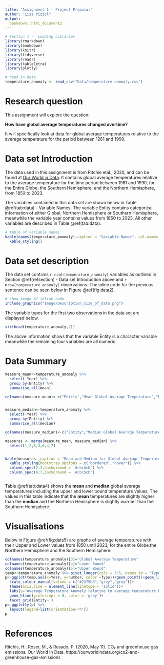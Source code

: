 ```yaml
---
title: "Assignment 1 - Project Proposal"
author: "Lisa Pizzol"
output:
  bookdown::html_document2
---
```


```r
# Section 1 -  Loading Libraries
library(rmarkdown)
library(bookdown)
library(knitr)
library(tidyverse)
library(readr)
library(kableExtra)
library(plotly)

# read in data 
temperature_anomaly <- read_csv("Data/temperature-anomaly.csv")

```


# Research question 
This assignment will explore the question: 

<div align = 'center'>
**How have global average temperatures changed overtime?** </div>

It will specifically look at data for global average temperatures relative to the average temperature for the period between 1961 and 1990. 

# Data set Introduction {#refsection}
The data used in this assignment is from Ritchie etal., 2020, and can be found at [Our World in Data](https://ourworldindata.org/co2-and-greenhouse-gas-emissions). It contains global average temperatures relative to the average temperature for the time period between 1961 and 1990, for the Entire Globe; the Southern Hemisphere; and the Northern Hemisphere, from 1850 to 2023. 

The variables contained in this data set are shown below in Table \@ref(tab:data) - Variable Names. The variable Entity contains categorical information of either Global, Northern Hemisphere or Southern Hemisphere, meanwhile the variable year contains values from 1850 to 2023. All other variables are described in Table \@ref(tab:data). 
```r
# table of variable names
kable(names(temperature_anomaly),caption = "Variable Names", col.names = 'Names') %>%
  kable_styling()
```

# Data set description
The data set contains `r ncol(temperature_anomaly)` variables as outlined in Section \@ref(refsection) - Data set Introduction above and `r nrow(temperature_anomaly)` observations.
The inline code for the previous sentence can be seen below in Figure \@ref(fig:data2).

```r
# show image of inline code
include_graphics("Image/Description_size_of_data.png")
```

The variable types for the first two observations in the data set are displayed below.

```r
str(head(temperature_anomaly,2))

```

The above information shows that the variable Entity is a character variable meanwhile the remaining four variables are all numeric. 

# Data Summary

```r
measure_mean<-temperature_anomaly %>%
  select(-Year) %>%
  group_by(Entity) %>%
  summarise_all(mean)

colnames(measure_mean)<-c("Entity","Mean Global Average Temperature","Mean Upper Bound Average Temperature", "Mean Lower Bound Average Temperature")


measure_median<-temperature_anomaly %>%
  select(-Year) %>%
  group_by(Entity) %>%
  summarise_all(median)

colnames(measure_median)<-c("Entity","Median Global Average Temperature","Median Upper Bound Average Temperature", "Median Lower Bound Average Temperature")

measures <- merge(measure_mean, measure_median) %>%
  select(1,2,5,3,6,4,7)


kable(measures ,caption = "Mean and Median for Global Average Temperatures including the Upper and Lower Bounds.") %>%
  kable_styling(bootstrap_options = c('bordered',"hover")) %>%
  column_spec(2:3,background = '#cbcbcb') %>%
  column_spec(6:7,background = '#cbcbcb') 



```
Table \@ref(tab:data4) shows the **mean** and **median** global average temperatures including the upper and lower bound temperature values. The values in this table indicate that the **mean** temperatures are slightly higher than the **median** and the Northern Hemisphere is slightly warmer than the Southern Hemisphere.  

# Visualisations
Below in Figure \@ref(fig:data5) are graphs of average temperatures with their Upper and Lower values from 1850 until 2023, for the entire Globe;the Northern Hemisphere and the Southern Hemisphere.

```r
colnames(temperature_anomaly)[3]="Global Average Temperature"
colnames(temperature_anomaly)[4]="Lower Bound"
colnames(temperature_anomaly)[5]="Upper Bound"
temp<-temperature_anomaly %>% pivot_longer(cols = 3:5, names_to = "Type", values_to = "number")
p<-ggplot(temp,aes(x=Year, y=number, color =Type))+geom_point()+geom_line()+
  scale_colour_manual(values = c("#2375b3","grey","grey"))+
  theme(axis.line = element_line(linetype = 'solid'))+
  labs(y="Average Temperature Anomaly relative to average temperature between 1961 - 1990")+
  geom_hline(yintercept = 0, color = 'grey')+
  facet_grid(Entity~.)
p<-ggplotly(p) %>%
  layout(legend=list(orientation='h'))
p
```


# References
Ritchie, H., Roser, M., &amp; Rosado, P. (2020, May 11). CO₂ and greenhouse gas emissions. Our World in Data. https://ourworldindata.org/co2-and-greenhouse-gas-emissions 

